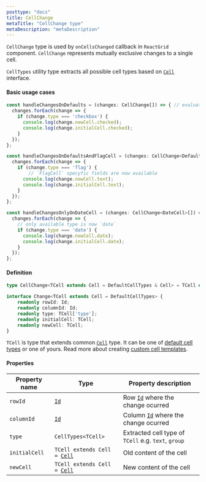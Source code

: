 ```yaml
---
posttype: "docs"
title: CellChange
metaTitle: "CellChange type"
metaDescription: "metaDescription"
---
```


`CellChange` type is used by `onCellsChanged` callback in `ReactGrid` component. `CellChange` represents 
mutually exclusive changes to a single cell.

`CellTypes` utility type extracts all possible cell types based on [`Cell`](/docs/3.0/7-api/0-interfaces/4-cell/) interface.

#### Basic usage cases

```ts
const handleChangesOnDefaults = (changes: CellChange[]) => { // evaluates as `Change<TextCell> | Change<Datecell> | ...`
  changes.forEach(change => {
    if (change.type === 'checkbox') {
      console.log(change.newCell.checked);
      console.log(change.initialCell.checked);
    }
  });
};

const handleChangesOnDefaultsAndFlagCell = (changes: CellChange<DefaultCellTypes | FlagCell>[]) => { // evaluates as `Change<TextCell> | Change<Datecell> | ... | Change<FlagCell>`
  changes.forEach(change => {
    if (change.type === 'flag') {
        // `FlagCell` specyfic fields are now available
      console.log(change.newCell.text);
      console.log(change.initialCell.text);
    }
  });
};

const handleChangesOnlyOnDateCell = (changes: CellChange<DateCell>[]) => { // evaluates as `Change<DateCell>`
  changes.forEach(change => {
    // only available type is now `date`
    if (change.type === 'date') {
      console.log(change.newCell.date);
      console.log(change.initialCell.date);
    }
  });
};
```

#### Definition

```ts
type CellChange<TCell extends Cell = DefaultCellTypes & Cell> = TCell extends Cell ? Change<TCell> : never;

interface Change<TCell extends Cell = DefaultCellTypes> {
    readonly rowId: Id;
    readonly columnId: Id;
    readonly type: TCell['type'];
    readonly initialCell: TCell;
    readonly newCell: TCell;
}
```

`TCell` is type that extends common [`Cell`](/docs/3.0/7-api/0-interfaces/4-cell/) type. 
It can be one of [default cell types](/docs/3.0/7-api/1-types/6-default-cells/) or one of yours. 
Read more about creating [custom cell templates](/docs/3.0/5-create-your-own-cell-template/).

#### Properties

| Property name     | Type                                                                      | Property description      | 
| ------------      | -------------                                                             | --------------------      |
| `rowId`           | [`Id`](/docs/3.0/7-api/1-types/4-id/)                                     | Row [`Id`](/docs/3.0/7-api/1-types/4-id/) where the change ocurred | 
| `columnId`        | [`Id`](/docs/3.0/7-api/1-types/4-id/)                                     | Column [`Id`](/docs/3.0/7-api/1-types/4-id/) where the change ocurred | 
| `type`            | `CellTypes<TCell>`                                                        | Extracted cell type of `TCell` e.g. `text`, `group` | 
| `initialCell`     | `TCell extends Cell = `[`Cell`](/docs/3.0/7-api/0-interfaces/4-cell/)     | Old content of the cell | 
| `newCell`         | `TCell extends Cell = `[`Cell`](/docs/3.0/7-api/0-interfaces/4-cell/)     | New content of the cell | 